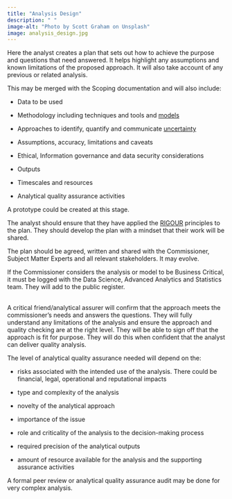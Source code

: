 ```yaml
---
title: "Analysis Design"
description: " "
image-alt: "Photo by Scott Graham on Unsplash"
image: analysis_design.jpg
---
```


Here the analyst creates a plan that sets out how to achieve the purpose and questions that need answered.  It helps highlight any assumptions and known limitations of the proposed approach. It will also take account of any previous or related analysis.  

This may be merged with the Scoping documentation and will also include: 

- Data to be used 

- Methodology including techniques and tools and [models](/guidance/13-types-of-analytical-model.qmd) 

- Approaches to identify, quantify and communicate [uncertainty](/guidance/14-uncertainty.qmd) 

- Assumptions, accuracy, limitations and caveats 

- Ethical, Information governance and data security considerations 

- Outputs 

- Timescales and resources 

- Analytical quality assurance activities 

A prototype could be created at this stage. 

The analyst should ensure that they have applied the [RIGOUR](/guidance/12-RIGOUR.qmd) principles to the plan. They should develop the plan with a mindset that their work will be shared. 

The plan should be agreed, written and shared with the Commissioner, Subject Matter Experts and all relevant stakeholders. It may evolve.  
 

If the Commissioner considers the analysis or model to be Business Critical, it must be logged  with the Data Science, Advanced Analytics and Statistics team. They will add to the public register. 

::: {.callout-note title="Analysis Design Assurance" appearance="minimal" icon=false}
<br>
A critical friend/analytical assurer will confirm that the approach meets the commissioner’s needs and answers the questions. They will fully understand any limitations of the analysis and ensure the approach and quality checking are at the right level. 
They will be able to sign off that the approach is fit for purpose. They will do this when confident that the analyst can deliver quality analysis.

The level of analytical quality assurance needed will depend on the: 

-	risks associated with the intended use of the analysis. There could be financial, legal, operational and reputational impacts

-	type and complexity of the analysis 

-	novelty of the analytical approach 

-	importance of the issue 

-	role and criticality of the analysis to the decision-making process 

-	required precision of the analytical outputs

-	amount of resource available for the analysis and the supporting assurance activities 

A formal peer review or analytical quality assurance audit may be done for very complex analysis.


:::